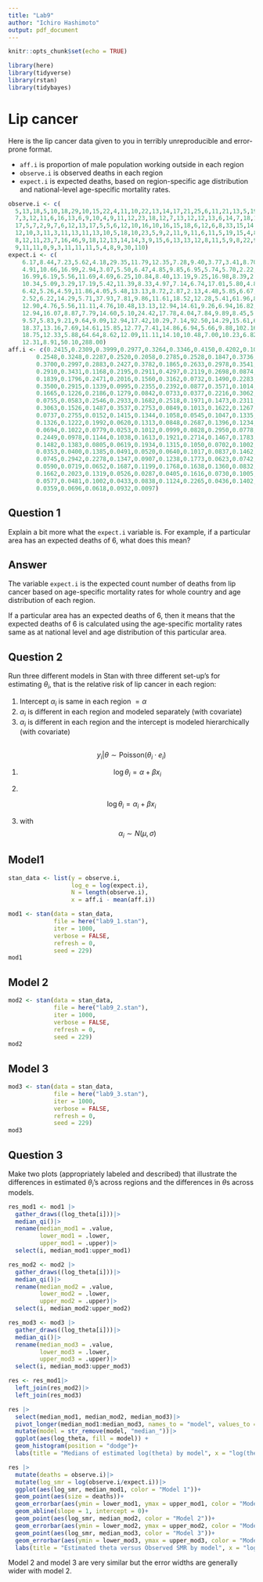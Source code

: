 ```yaml
---
title: "Lab9"
author: "Ichiro Hashimoto"
output: pdf_document
---
```


```r
knitr::opts_chunk$set(echo = TRUE)
```

```r
library(here)
library(tidyverse)
library(rstan)
library(tidybayes)
```


# Lip cancer

Here is the lip cancer data given to you in terribly unreproducible and error-prone format. 

- `aff.i` is proportion of male population working outside in each region
- `observe.i` is observed deaths in each region
- `expect.i` is expected deaths, based on region-specific age distribution and national-level age-specific mortality rates. 

```r
observe.i <- c(
  5,13,18,5,10,18,29,10,15,22,4,11,10,22,13,14,17,21,25,6,11,21,13,5,19,18,14,17,3,10,
  7,3,12,11,6,16,13,6,9,10,4,9,11,12,23,18,12,7,13,12,12,13,6,14,7,18,13,9,6,8,7,6,16,4,6,12,5,5,
  17,5,7,2,9,7,6,12,13,17,5,5,6,12,10,16,10,16,15,18,6,12,6,8,33,15,14,18,25,14,2,73,13,14,6,20,8,
  12,10,3,11,3,11,13,11,13,10,5,18,10,23,5,9,2,11,9,11,6,11,5,19,15,4,8,9,6,4,4,2,12,12,11,9,7,7,
  8,12,11,23,7,16,46,9,18,12,13,14,14,3,9,15,6,13,13,12,8,11,5,9,8,22,9,2,10,6,10,12,9,11,32,5,11,
  9,11,11,0,9,3,11,11,11,5,4,8,9,30,110)
expect.i <- c(
    6.17,8.44,7.23,5.62,4.18,29.35,11.79,12.35,7.28,9.40,3.77,3.41,8.70,9.57,8.18,4.35,
    4.91,10.66,16.99,2.94,3.07,5.50,6.47,4.85,9.85,6.95,5.74,5.70,2.22,3.46,4.40,4.05,5.74,6.36,5.13,
    16.99,6.19,5.56,11.69,4.69,6.25,10.84,8.40,13.19,9.25,16.98,8.39,2.86,9.70,12.12,12.94,9.77,
    10.34,5.09,3.29,17.19,5.42,11.39,8.33,4.97,7.14,6.74,17.01,5.80,4.84,12.00,4.50,4.39,16.35,6.02,
    6.42,5.26,4.59,11.86,4.05,5.48,13.13,8.72,2.87,2.13,4.48,5.85,6.67,6.11,5.78,12.31,10.56,10.23,
    2.52,6.22,14.29,5.71,37.93,7.81,9.86,11.61,18.52,12.28,5.41,61.96,8.55,12.07,4.29,19.42,8.25,
    12.90,4.76,5.56,11.11,4.76,10.48,13.13,12.94,14.61,9.26,6.94,16.82,33.49,20.91,5.32,6.77,8.70,
    12.94,16.07,8.87,7.79,14.60,5.10,24.42,17.78,4.04,7.84,9.89,8.45,5.06,4.49,6.25,9.16,12.37,8.40,
    9.57,5.83,9.21,9.64,9.09,12.94,17.42,10.29,7.14,92.50,14.29,15.61,6.00,8.55,15.22,18.42,5.77,
    18.37,13.16,7.69,14.61,15.85,12.77,7.41,14.86,6.94,5.66,9.88,102.16,7.63,5.13,7.58,8.00,12.82,
    18.75,12.33,5.88,64.64,8.62,12.09,11.11,14.10,10.48,7.00,10.23,6.82,15.71,9.65,8.59,8.33,6.06,
    12.31,8.91,50.10,288.00)
aff.i <- c(0.2415,0.2309,0.3999,0.2977,0.3264,0.3346,0.4150,0.4202,0.1023,0.1752,
        0.2548,0.3248,0.2287,0.2520,0.2058,0.2785,0.2528,0.1847,0.3736,0.2411,
        0.3700,0.2997,0.2883,0.2427,0.3782,0.1865,0.2633,0.2978,0.3541,0.4176,
        0.2910,0.3431,0.1168,0.2195,0.2911,0.4297,0.2119,0.2698,0.0874,0.3204,
        0.1839,0.1796,0.2471,0.2016,0.1560,0.3162,0.0732,0.1490,0.2283,0.1187,
        0.3500,0.2915,0.1339,0.0995,0.2355,0.2392,0.0877,0.3571,0.1014,0.0363,
        0.1665,0.1226,0.2186,0.1279,0.0842,0.0733,0.0377,0.2216,0.3062,0.0310,
        0.0755,0.0583,0.2546,0.2933,0.1682,0.2518,0.1971,0.1473,0.2311,0.2471,
        0.3063,0.1526,0.1487,0.3537,0.2753,0.0849,0.1013,0.1622,0.1267,0.2376,
        0.0737,0.2755,0.0152,0.1415,0.1344,0.1058,0.0545,0.1047,0.1335,0.3134,
        0.1326,0.1222,0.1992,0.0620,0.1313,0.0848,0.2687,0.1396,0.1234,0.0997,
        0.0694,0.1022,0.0779,0.0253,0.1012,0.0999,0.0828,0.2950,0.0778,0.1388,
        0.2449,0.0978,0.1144,0.1038,0.1613,0.1921,0.2714,0.1467,0.1783,0.1790,
        0.1482,0.1383,0.0805,0.0619,0.1934,0.1315,0.1050,0.0702,0.1002,0.1445,
        0.0353,0.0400,0.1385,0.0491,0.0520,0.0640,0.1017,0.0837,0.1462,0.0958,
        0.0745,0.2942,0.2278,0.1347,0.0907,0.1238,0.1773,0.0623,0.0742,0.1003,
        0.0590,0.0719,0.0652,0.1687,0.1199,0.1768,0.1638,0.1360,0.0832,0.2174,
        0.1662,0.2023,0.1319,0.0526,0.0287,0.0405,0.1616,0.0730,0.1005,0.0743,
        0.0577,0.0481,0.1002,0.0433,0.0838,0.1124,0.2265,0.0436,0.1402,0.0313,
        0.0359,0.0696,0.0618,0.0932,0.0097)
```


## Question 1

Explain a bit more what the `expect.i` variable is. For example, if a particular area has an expected deaths of 6, what does this mean?

## Answer

The variable `expect.i` is the expected count number of deaths from lip cancer based on age-specific mortality rates for whole country and age distribution of each region. 

If a particular area has an expected deaths of 6, then it means that the expected deaths of 6 is calculated using the age-specific mortality rates same as at national level and age distribution of this particular area.

## Question 2

Run three different models in Stan with three different set-up's for estimating $\theta_i$, that is the relative risk of lip cancer in each region:

1. Intercept $\alpha_i$ is same in each region $= \alpha$ 
2. $\alpha_i$ is different in each region and modeled separately (with covariate)
3. $\alpha_i$ is different in each region and the intercept is modeled hierarchically (with covariate)

##

$$
y_i | \theta \sim \text{Poisson}(\theta_i \cdot e_i)
$$

1.
$$
\log \theta_i = \alpha + \beta x_i
$$

2.

$$
\log \theta_i = \alpha_i + \beta x_i
$$

3.
with
$$
\alpha_i \sim N(\mu, \sigma)
$$

## Model1

```r
stan_data <- list(y = observe.i,
                  log_e = log(expect.i),
                  N = length(observe.i),
                  x = aff.i - mean(aff.i))

mod1 <- stan(data = stan_data, 
             file = here("lab9_1.stan"),
             iter = 1000,
             verbose = FALSE,
             refresh = 0,
             seed = 229)
mod1
```

## Model 2

```r
mod2 <- stan(data = stan_data, 
             file = here("lab9_2.stan"),
             iter = 1000,
             verbose = FALSE,
             refresh = 0,
             seed = 229)
mod2
```

## Model 3

```r
mod3 <- stan(data = stan_data, 
             file = here("lab9_3.stan"),
             iter = 1000,
             verbose = FALSE,
             refresh = 0,
             seed = 229)
mod3
```

## Question 3

Make two plots (appropriately labeled and described) that illustrate the differences in estimated $\theta_i$'s across regions and the differences in $\theta$s across models. 


```r
res_mod1 <- mod1 |>
  gather_draws((log_theta[i]))|>
  median_qi()|>
  rename(median_mod1 = .value,
         lower_mod1 = .lower,
         upper_mod1 = .upper)|>
  select(i, median_mod1:upper_mod1)

res_mod2 <- mod2 |>
  gather_draws((log_theta[i]))|>
  median_qi()|>
  rename(median_mod2 = .value,
         lower_mod2 = .lower,
         upper_mod2 = .upper)|>
  select(i, median_mod2:upper_mod2)

res_mod3 <- mod3 |>
  gather_draws((log_theta[i]))|>
  median_qi()|>
  rename(median_mod3 = .value,
         lower_mod3 = .lower,
         upper_mod3 = .upper)|>
  select(i, median_mod3:upper_mod3)

res <- res_mod1|>
  left_join(res_mod2)|>
  left_join(res_mod3)
```

```r
res |>
  select(median_mod1, median_mod2, median_mod3)|>
  pivot_longer(median_mod1:median_mod3, names_to = "model", values_to = "log_theta")|>
  mutate(model = str_remove(model, "median_"))|>
  ggplot(aes(log_theta, fill = model)) +
  geom_histogram(position = "dodge")+
  labs(title = "Medians of estimated log(theta) by model", x = "log(theta)")
```

```r
res |>
  mutate(deaths = observe.i)|>
  mutate(log_smr = log(observe.i/expect.i))|>
  ggplot(aes(log_smr, median_mod1, color = "Model 1"))+
  geom_point(aes(size = deaths))+
  geom_errorbar(aes(ymin = lower_mod1, ymax = upper_mod1, color = "Model 1"))+
  geom_abline(slope = 1, intercept = 0)+
  geom_point(aes(log_smr, median_mod2, color = "Model 2"))+
  geom_errorbar(aes(ymin = lower_mod2, ymax = upper_mod2, color = "Model 2"))+
  geom_point(aes(log_smr, median_mod3, color = "Model 3"))+
  geom_errorbar(aes(ymin = lower_mod3, ymax = upper_mod3, color = "Model 3"))+
  labs(title = "Estimated theta versus Observed SMR by model", x = "log(smr)", y = "Estimated log(theta)")
```

Model 2 and model 3 are very similar but the error widths are generally wider with model 2.
